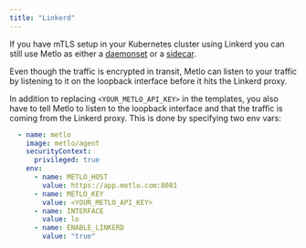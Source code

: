 ```yaml
---
title: "Linkerd"
---
```


If you have mTLS setup in your Kubernetes cluster using Linkerd you can still use Metlo as either a
[daemonset](https://github.com/metlo-labs/metlo-deploy/blob/main/kubernetes/metlo-daemonset.yaml) or a
[sidecar](https://github.com/metlo-labs/metlo-deploy/blob/main/kubernetes/metlo-sidecar.yaml).

Even though the traffic is encrypted in transit, Metlo can listen to your traffic by listening to it on the
loopback interface before it hits the Linkerd proxy.

In addition to replacing `<YOUR_METLO_API_KEY>` in the templates, you also have to tell Metlo to listen
to the loopback interface and that the traffic is coming from the Linkerd proxy. This is done by
specifying two env vars:

```yaml
  - name: metlo
    image: metlo/agent
    securityContext:
      privileged: true
    env:
      - name: METLO_HOST
        value: https://app.metlo.com:8081
      - name: METLO_KEY
        value: <YOUR_METLO_API_KEY>
      - name: INTERFACE
        value: lo
      - name: ENABLE_LINKERD
        value: "true"
```